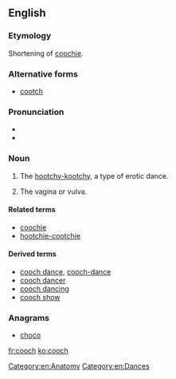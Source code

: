 ==English==

===Etymology===
Shortening of [[coochie]].

===Alternative forms===
* [[cootch]]

===Pronunciation===
* {{IPA|/kuːtʃ/|lang=en}}
* {{rhymes|uːtʃ|lang=en}}

===Noun===
{{en-noun|es}}

# {{context|US|obsolete|lang=en}} The [[hootchy-kootchy]], a type of erotic dance.
# {{context|colloquial|lang=en}} The vagina or vulva.

====Related terms====
* [[coochie]]
* [[hootchie-cootchie]]

====Derived terms====
* [[cooch dance]], [[cooch-dance]]
* [[cooch dancer]]
* [[cooch dancing]]
* [[cooch show]]

===Anagrams===
* [[choco#English|choco]]

[[Category:en:Anatomy]]
[[Category:en:Dances]]

[[fr:cooch]]
[[ko:cooch]]